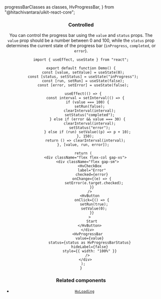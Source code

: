   progressBarClasses as classes,
  HvProgressBar,
} from "@hitachivantara/uikit-react-core";


<Header
  params={{ name: "ProgressBar", classes }}
  Component={HvProgressBar}
  componentName="HvProgressBar"
  controls={{
    value: { defaultValue: 50 },
    status: { defaultValue: "inProgress" },
    hideLabel: { defaultValue: false },
  }}
  componentProps={{ style: { width: "100%" } }}
/>

### Controlled

You can control the progress bar using the `value` and `status` props. The `value` prop should be a number between 0 and 100,
while the `status` prop determines the current state of the progress bar (`inProgress`, `completed`, or `error`).

```tsx live
import { useEffect, useState } from "react";

export default function Demo() {
  const [value, setValue] = useState(0);
  const [status, setStatus] = useState("inProgress");
  const [run, setRun] = useState(false);
  const [error, setError] = useState(false);

  useEffect(() => {
    const interval = setInterval(() => {
      if (value === 100) {
        setRun(false);
        clearInterval(interval);
        setStatus("completed");
      } else if (error && value === 30) {
        clearInterval(interval);
        setStatus("error");
      } else if (run) setValue((p) => p + 10);
    }, 150);
    return () => clearInterval(interval);
  }, [value, run, error]);

  return (
    <div className="flex flex-col gap-xs">
      <div className="flex gap-sm">
        <HvCheckBox
          label="Error"
          checked={error}
          onChange={(e) => {
            setError(e.target.checked);
          }}
        />
        <HvButton
          onClick={() => {
            setRun(true);
            setValue(0);
          }}
        >
          Start
        </HvButton>
      </div>
      <HvProgressBar
        value={value}
        status={status as HvProgressBarStatus}
        hideLabel={false}
        style={{ width: "100%" }}
      />
    </div>
  );
}
```

### Related components

- [`HvLoading`](/components/loading)
